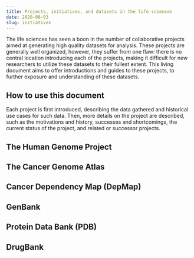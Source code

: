 ```yaml
---
title: Projects, initiatives, and datasets in the life sciences
date: 2020-08-03
slug: initiatives
---
```


The life sciences has seen a boon in the number of collaborative projects aimed at generating high quality datasets for analysis. These projects are generally well organized, however, they suffer from one flaw: there is no central location introducing each of the projects, making it difficult for new researchers to utilize these datasets to their fullest extent. This living document aims to offer introductions and guides to these projects, to further exposure and understanding of these datasets.

## How to use this document
Each project is first introduced, describing the data gathered and historical use cases for such data. Then, more details on the project are described, such as the motivations and history, successes and shortcomings, the current status of the project, and related or successor projects.

## The Human Genome Project

## The Cancer Genome Atlas

## Cancer Dependency Map (DepMap)

## GenBank

## Protein Data Bank (PDB)

## DrugBank
